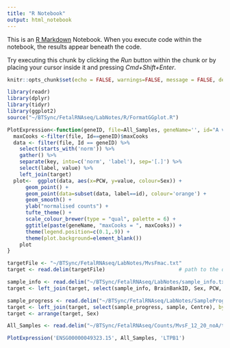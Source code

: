 ```yaml
---
title: "R Notebook"
output: html_notebook
---
```


This is an [R Markdown](http://rmarkdown.rstudio.com) Notebook. When you execute code within the notebook, the results appear beneath the code. 

Try executing this chunk by clicking the *Run* button within the chunk or by placing your cursor inside it and pressing *Cmd+Shift+Enter*. 

```r
knitr::opts_chunk$set(echo = FALSE, warnings=FALSE, message = FALSE, dev.args = list(bg = 'transparent'))

library(readr)
library(dplyr)
library(tidyr)
library(ggplot2)
source("~/BTSync/FetalRNAseq/LabNotes/R/FormatGGplot.R")

```

```r
PlotExpression<-function(geneID, file=All_Samples, geneName='', id="A value that hopefully isn't in the dataset") {
  maxCooks <-filter(file, Id==geneID)$maxCooks
  data <- filter(file, Id == geneID) %>%  
    select(starts_with('norm')) %>%
    gather() %>%
    separate(key, into=c('norm', 'label'), sep='[.]') %>%
    select(label, value) %>%
    left_join(target)
  plot<-  ggplot(data, aes(x=PCW, y=value, colour=Sex)) + 
      geom_point() + 
      geom_point(data=subset(data, label==id), colour='orange') +
      geom_smooth() +
      ylab("normalised counts") +
      tufte_theme() +
      scale_colour_brewer(type = "qual", palette = 6) +
      ggtitle(paste(geneName, "maxCooks = ", maxCooks)) +
      theme(legend.position=c(0.1,.9)) +
      theme(plot.background=element_blank())
    plot
}
```

```r
targetFile <- "~/BTSync/FetalRNAseq/LabNotes/MvsFmac.txt"
target <- read.delim(targetFile)                        # path to the design/target file

sample_info <- read.delim("~/BTSync/FetalRNAseq/LabNotes/sample_info.txt")
target <- left_join(target, select(sample_info, BrainBankID, Sex, PCW, RIN), by = c("label" = "BrainBankID"))

sample_progress <- read.delim("~/BTSync/FetalRNAseq/LabNotes/SampleProgress.txt")
target <- left_join(target, select(sample_progress, sample, Centre), by = c("label" = "sample"))
target <- arrange(target, Sex)

All_Samples <- read.delim("~/BTSync/FetalRNAseq/Counts/MvsF_12_20_noA/tables/MalevsFemale.complete.txt")

```


```r
PlotExpression('ENSG00000049323.15', All_Samples, 'LTPB1')
```